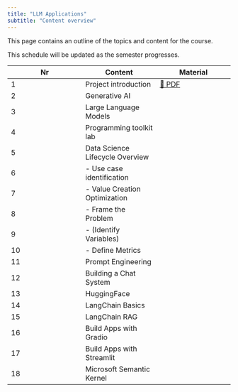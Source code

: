 ```yaml
---
title: "LLM Applications"
subtitle: "Content overview"
---
```


This page contains an outline of the topics and content for the course.

:::{.callout-note}
This schedule will be updated as the semester progresses.
:::

Nr	|	Content	|	Material	|	
---	|	---	|	---	|	
1	|	Project introduction	|	[📑 PDF]([📑](https://docs.google.com/presentation/d/1DlSgDb8G2jQ3Tlm69eUkhBA49SDVpCEr5K12UxpshlQ/export/pdf))	|	
2	|	Generative AI	|		|	
3	|	Large Language Models	|		|	
4	|	Programming toolkit lab	|		|	
5	|	Data Science Lifecycle Overview	|		|	
6	|	 -  Use case identification	|		|	
7	|	 -  Value Creation Optimization 	|		|	
8	|	 -  Frame the Problem	|		|	
9	|	 -  (Identify Variables)	|		|	
10	|	 -  Define Metrics	|		|	
11	|	Prompt Engineering	|		|	
12	|	Building a Chat System	|		|	
13	|	HuggingFace 	|		|	
14	|	LangChain Basics	|		|	
15	|	LangChain RAG	|		|	
16	|	Build Apps with Gradio	|		|	
17	|	Build Apps with Streamlit	|		|	
18	|	Microsoft Semantic Kernel	|		|	